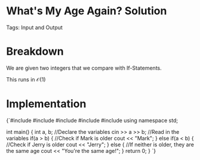 


<Sidebar moduleId={moduleId} /> 

# What's My Age Again? Solution

Tags: Input and Output

# Breakdown

We are given two integers that we compare with If-Statements.

This runs in $\mathcal{O}(1)$

# Implementation

<div style={{ transform: 'translateX(150px)' }}>
  <SyntaxHighlighter language="cpp" style={okaidia}>
{`#include <cmath>
#include <cstdio>
#include <vector>
#include <iostream>
#include <algorithm>
using namespace std;


int main() {
    int a, b; //Declare the variables
    cin >> a >> b; //Read in the variables
    if(a > b) { //Check if Mark is older
        cout << "Mark";
    } else if(a < b) { //Check if Jerry is older
        cout << "Jerry"; 
    } else { //If neither is older, they are the same age
        cout << "You're the same age!";
    }
    return 0;
}
`}
  </SyntaxHighlighter>
</div>
